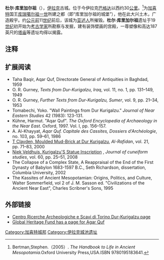 {{Coord|33|21|13|N|44|12|8|E|display=title}}
{{Infobox settlement
|name          =杜尔·库里加尔祖
|other_name             =
|pushpin_map            = Iraq<!-- the name of a location map as per http://en.wikipedia.org/wiki/Template:Location_map -->
|pushpin_label_position =bottom
|pushpin_mapsize        =300
|pushpin_map_caption    =地理地图
|coordinates_region     = EG
|subdivision_type       = 国家
|subdivision_name       = {{flag|Iraq}}
|subdivision_type1      = 区域 
|subdivision_name1      = 
|unit_pref                =Imperial <!--Enter: Imperial, if Imperial (metric) is desired-->
|population_blank1_title        =Ethnicities
|timezone               =
|utc_offset             =
|timezone_DST           = 
|latd=33|latm=21|lats=13|latNS=N
|longd=44|longm=12|longs=8|longEW=E
}}
'''杜尔·库里加尔祖'''（{{lang-en|Dur-Kurigalzu}}），[[伊拉克|伊拉克]]古城。位于今伊拉克[[巴格达|巴格达]]以西约30[[公里|公里]]。<ref>Bertman,Stephen.（2005）. ''The Handbook to Life in Ancient Mesopotamia''.Oxford University Press,USA.ISBN 9780195183641.</ref>为[[加喜特|加喜特]]国王[[库瑞噶尔祖一世|库瑞噶尔祖一世]]所建之都（即“库里加尔祖的城堡”），他在此大兴土木，广造殿宇。约[[公元前|公元前]]11[[世纪|世纪]]前后，该城为[[亚述人|亚述人]]所摧毁。'''杜尔·库里加尔祖'''遗址于19[[世纪|世纪]]初开始为[[考古学家|考古学家]]所勘察与发掘，建有装饰壁画的宫殿，一尊塑像和高达187英尺的[[塔庙|塔庙]]等遗址均得以揭露。

== 注释 ==
{{Reflist}}

==扩展阅读==
*Taha Baqir, Aqar Quf, Directorate General of Antiquities in Baghdad, 1959
*O. R. Gurney, ''Texts from Dur-Kurigalzu, Iraq'', vol. 11, no. 1, pp. 131–149, 1949
*O. R. Gurney, ''Further Texts from Dur-Kurigalzu, Sumer'', vol. 9, pp. 21–34, 1953
*Tomabechi, Yoko. "Wall Paintings from Dur Kurigalzu." ''Journal of Near Eastern Studies'' 42 (1983): 123-131.
*Kühne, Harmut. "Aqar Quf". ''The Oxford Encyclopedia of Archaeology in the Near East''. Oxford, 1997. Vol. I, pp. 156–157.
*A. Al-Khayyat, ''Aqar Quf. Capitale des Cassites, Dossiers d'Archéologie'', no. 103, pp. 59–61, 1986
*[http://libw01.kokushikan.ac.jp/data/003093/main/0285_4406_021_04.pdf T Clayden, Moulded Mud-Brick at Dur Kurigalzu]{{dead link|date=2018年1月 |bot=InternetArchiveBot |fix-attempted=yes }}, ''Al-Rafidan'', vol. 21, pp. 71–83, 2000
*[http://nes.berkeley.edu/Web_Veldhuis/articles/Veldhuis-JCS60-Kurigalzu.pdf Niek Veldhuis, Kurigalzu'S Statue Inscription] {{Wayback|url=http://nes.berkeley.edu/Web_Veldhuis/articles/Veldhuis-JCS60-Kurigalzu.pdf |date=20160304040604 }}, ''Journal of cuneiform studies'', vol. 60, pp. 25–51, 2008
*The Collapse of a Complex State, A Reappraisal of the End of the First Dynasty of Babylon 1683-1597 B.C., Seth Richardson, dissertation, Columbia University, 2002
*The Kassites of Ancient Mesopotamian: Origins, Politics, and Culture, Walter Sommerfield, vol 2 of J. M. Sasson ed. "Civilizations of the Ancient Near East", Charles Scribner's Sons, 1995

==外部链接==
{{Commons category|杜尔·库里加尔祖}}
*[https://web.archive.org/web/20110912025705/http://www.centroscavitorino.it/en/progetti/iraq/istituti-aqar-quf.html Centro Ricerche Archeologiche e Scavi di Torino Dur-Kurigalzu page]
*[http://globalheritagefund.org Global Heritage Fund has a page for Agar Quf] {{Wayback|url=http://globalheritagefund.org/ |date=20210203101613 }}

[[Category:加喜特城邦|Category:加喜特城邦]]
[[Category:伊拉克城池遗址|Category:伊拉克城池遗址]]
